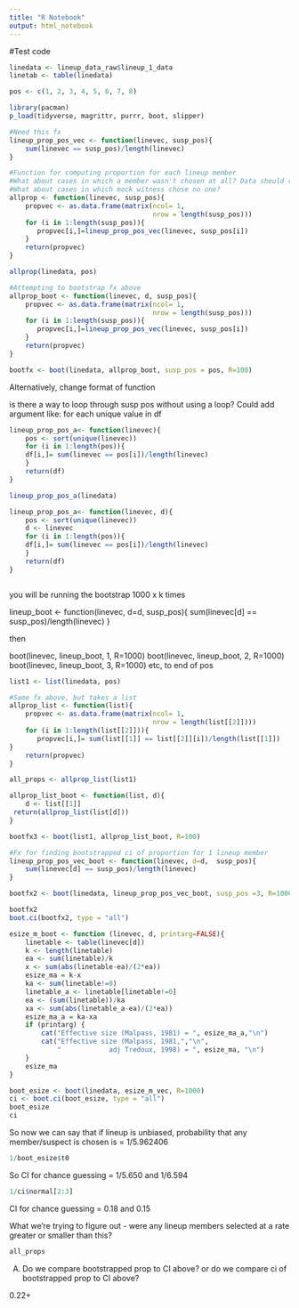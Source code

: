 ```yaml
---
title: "R Notebook"
output: html_notebook
---
```

#Test code
```r
linedata <- lineup_data_raw$lineup_1_data
linetab <- table(linedata)

pos <- c(1, 2, 3, 4, 5, 6, 7, 8)

library(pacman)
p_load(tidyverse, magrittr, purrr, boot, slipper)


```

```r
#Need this fx
lineup_prop_pos_vec <- function(linevec, susp_pos){
    sum(linevec == susp_pos)/length(linevec)
}
```


```r
#Function for computing proportion for each lineup member
#What about cases in which a member wasn't chosen at all? Data should reflect this - how?
#What about cases in which mock witness chose no one?
allprop <- function(linevec, susp_pos){
    propvec <- as.data.frame(matrix(ncol= 1,
                                    nrow = length(susp_pos)))
    for (i in 1:length(susp_pos)){
       propvec[i,]=lineup_prop_pos_vec(linevec, susp_pos[i])
    }
    return(propvec)
}

allprop(linedata, pos)
```


```r
#Attempting to bootstrap fx above
allprop_boot <- function(linevec, d, susp_pos){
    propvec <- as.data.frame(matrix(ncol= 1,
                                    nrow = length(susp_pos)))
    for (i in 1:length(susp_pos)){
       propvec[i,]=lineup_prop_pos_vec(linevec, susp_pos[i])
    }
    return(propvec)
}

bootfx <- boot(linedata, allprop_boot, susp_pos = pos, R=100)

```

Alternatively, change format of function

is there a way to loop through susp pos without using a loop?
Could add argument like: for each unique value in df
```r
lineup_prop_pos_a<- function(linevec){
    pos <- sort(unique(linevec))
    for (i in 1:length(pos)){
    df[i,]= sum(linevec == pos[i])/length(linevec)
    }
    return(df)
}

lineup_prop_pos_a(linedata)

lineup_prop_pos_a<- function(linevec, d){
    pos <- sort(unique(linevec))
    d <- linevec
    for (i in 1:length(pos)){
    df[i,]= sum(linevec == pos[i])/length(linevec)
    }
    return(df)
}



```
 you will be running the bootstrap 1000 x k times


lineup_boot <- function(linevec, d=d,  susp_pos){
    sum(linevec[d] == susp_pos)/length(linevec)
}

then 

boot(linevec, lineup_boot, 1, R=1000)
boot(linevec, lineup_boot, 2, R=1000)
boot(linevec, lineup_boot, 3, R=1000)
etc, to end of pos




```r
list1 <- list(linedata, pos)
```


```r
#Same fx above, but takes a list
allprop_list <- function(list){
    propvec <- as.data.frame(matrix(ncol= 1,
                                    nrow = length(list[[2]])))
    for (i in 1:length(list[[2]])){
       propvec[i,]= sum(list[[1]] == list[[2]][i])/length(list[[1]])
}
    return(propvec)
}

all_props <- allprop_list(list1)
```

```r
allprop_list_boot <- function(list, d){
    d <- list[[1]]
 return(allprop_list(list[d]))
}

bootfx3 <- boot(list1, allprop_list_boot, R=100)


```


```r
#Fx for finding bootstrapped ci of proportion for 1 lineup member
lineup_prop_pos_vec_boot <- function(linevec, d=d,  susp_pos){
    sum(linevec[d] == susp_pos)/length(linevec)
}

bootfx2 <- boot(linedata, lineup_prop_pos_vec_boot, susp_pos =3, R=1000)

bootfx2
boot.ci(bootfx2, type = "all")
```

```r
esize_m_boot <- function (linevec, d, printarg=FALSE){
    linetable <- table(linevec[d])
    k <- length(linetable)
    ea <- sum(linetable)/k
    x <- sum(abs(linetable-ea)/(2*ea))
    esize_ma = k-x
    ka <- sum(linetable!=0)
    linetable_a <- linetable[linetable!=0]
    ea <- (sum(linetable))/ka
    xa <- sum(abs(linetable_a-ea)/(2*ea))
    esize_ma_a = ka-xa
    if (printarg) {
        cat("Effective size (Malpass, 1981) = ", esize_ma_a,"\n")
        cat("Effective size (Malpass, 1981,","\n", 
            "            adj Tredoux, 1998) = ", esize_ma, "\n")
    }
    esize_ma
}

boot_esize <- boot(linedata, esize_m_vec, R=1000)
ci <- boot.ci(boot_esize, type = "all")
boot_esize
ci
```
So now we can say that if lineup is unbiased, probability that any member/suspect is chosen is = 1/5.962406

```r
1/boot_esize$t0
```
So CI for chance guessing = 1/5.650 and 1/6.594

```r
1/ci$normal[2:3]

```
CI for chance guessing = 0.18 and 0.15

What we're trying to figure out - were any lineup members selected at a rate greater or smaller than this?

```r
all_props
```
A) Do we compare bootstrapped prop to CI above?
or do we compare ci of bootstrapped prop to CI above?

0.22+
